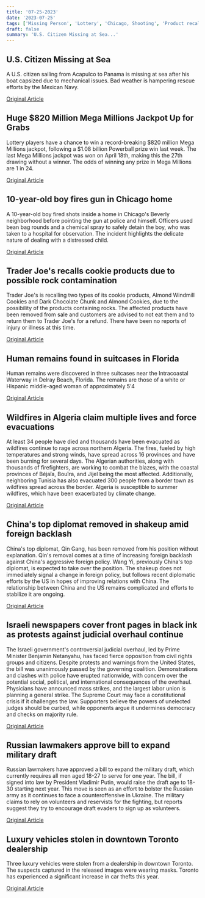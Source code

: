 ```yaml
---
title: '07-25-2023'
date: '2023-07-25'
tags: ['Missing Person', 'Lottery', 'Chicago, Shooting', 'Product recall', ': ', 'Wildfires', 'Diplomatic shakeup', 'Israeli government', 'Military', 'Crime']
draft: false
summary: 'U.S. Citizen Missing at Sea...'
---
```


## U.S. Citizen Missing at Sea
A U.S. citizen sailing from Acapulco to Panama is missing at sea after his boat capsized due to mechanical issues. Bad weather is hampering rescue efforts by the Mexican Navy.

[Original Article](https://abcnews.go.com/International/weather-off-coast-acapulco-hinders-efforts-find-missing/story?id=101623238)

## Huge $820 Million Mega Millions Jackpot Up for Grabs
Lottery players have a chance to win a record-breaking $820 million Mega Millions jackpot, following a $1.08 billion Powerball prize win last week. The last Mega Millions jackpot was won on April 18th, making this the 27th drawing without a winner. The odds of winning any prize in Mega Millions are 1 in 24.

[Original Article](https://abcnews.go.com/US/wireStory/820-million-lottery-jackpot-8th-largest-us-101632025)

## 10-year-old boy fires gun in Chicago home
A 10-year-old boy fired shots inside a home in Chicago's Beverly neighborhood before pointing the gun at police and himself. Officers used bean bag rounds and a chemical spray to safely detain the boy, who was taken to a hospital for observation. The incident highlights the delicate nature of dealing with a distressed child.

[Original Article](https://abcnews.go.com/US/wireStory/chicago-boy-10-fires-shot-police-officers-called-101633900)

## Trader Joe's recalls cookie products due to possible rock contamination
Trader Joe's is recalling two types of its cookie products, Almond Windmill Cookies and Dark Chocolate Chunk and Almond Cookies, due to the possibility of the products containing rocks. The affected products have been removed from sale and customers are advised to not eat them and to return them to Trader Joe's for a refund. There have been no reports of injury or illness at this time.

[Original Article](https://abcnews.go.com/GMA/Food/trader-joes-recalls-cookies-rocks/story?id=101630485)

## Human remains found in suitcases in Florida
Human remains were discovered in three suitcases near the Intracoastal Waterway in Delray Beach, Florida. The remains are those of a white or Hispanic middle-aged woman of approximately 5'4

[Original Article](https://abcnews.go.com/US/human-remains-found-3-separate-suitcases-florida-police/story?id=101615110)

## Wildfires in Algeria claim multiple lives and force evacuations
At least 34 people have died and thousands have been evacuated as wildfires continue to rage across northern Algeria. The fires, fueled by high temperatures and strong winds, have spread across 16 provinces and have been burning for several days. The Algerian authorities, along with thousands of firefighters, are working to combat the blazes, with the coastal provinces of Béjaïa, Bouïra, and Jijel being the most affected. Additionally, neighboring Tunisia has also evacuated 300 people from a border town as wildfires spread across the border. Algeria is susceptible to summer wildfires, which have been exacerbated by climate change.

[Original Article](https://abcnews.go.com/ABCNews/International/dozens-dead-hundreds-evacuated-wildfires-rage-algeria/story?id=101628035)

## China's top diplomat removed in shakeup amid foreign backlash
China's top diplomat, Qin Gang, has been removed from his position without explanation. Qin's removal comes at a time of increasing foreign backlash against China's aggressive foreign policy. Wang Yi, previously China's top diplomat, is expected to take over the position. The shakeup does not immediately signal a change in foreign policy, but follows recent diplomatic efforts by the US in hopes of improving relations with China. The relationship between China and the US remains complicated and efforts to stabilize it are ongoing.

[Original Article](https://abcnews.go.com/International/wireStory/china-removes-outspoken-foreign-minister-qin-gang-replaces-101629020)

## Israeli newspapers cover front pages in black ink as protests against judicial overhaul continue
The Israeli government's controversial judicial overhaul, led by Prime Minister Benjamin Netanyahu, has faced fierce opposition from civil rights groups and citizens. Despite protests and warnings from the United States, the bill was unanimously passed by the governing coalition. Demonstrations and clashes with police have erupted nationwide, with concern over the potential social, political, and international consequences of the overhaul. Physicians have announced mass strikes, and the largest labor union is planning a general strike. The Supreme Court may face a constitutional crisis if it challenges the law. Supporters believe the powers of unelected judges should be curbed, while opponents argue it undermines democracy and checks on majority rule.

[Original Article](https://abcnews.go.com/International/wireStory/israeli-doctors-walk-off-job-strikes-threatened-after-101629190)

## Russian lawmakers approve bill to expand military draft
Russian lawmakers have approved a bill to expand the military draft, which currently requires all men aged 18-27 to serve for one year. The bill, if signed into law by President Vladimir Putin, would raise the draft age to 18-30 starting next year. This move is seen as an effort to bolster the Russian army as it continues to face a counteroffensive in Ukraine. The military claims to rely on volunteers and reservists for the fighting, but reports suggest they try to encourage draft evaders to sign up as volunteers.

[Original Article](https://abcnews.go.com/International/wireStory/russian-lawmakers-extend-age-limit-compulsory-military-draft-101632298)

## Luxury vehicles stolen in downtown Toronto dealership
Three luxury vehicles were stolen from a dealership in downtown Toronto. The suspects captured in the released images were wearing masks. Toronto has experienced a significant increase in car thefts this year.

[Original Article](https://abcnews.go.com/International/wireStory/toronto-police-seek-suspects-after-luxury-cars-stolen-101632171)
